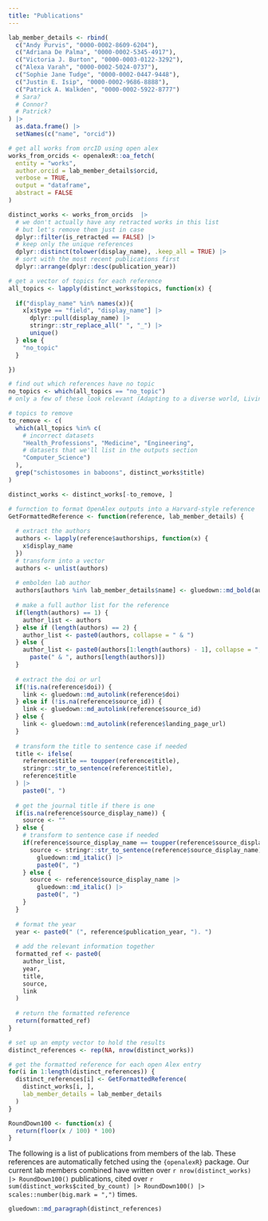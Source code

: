 ```yaml
---
title: "Publications"
---
```


```r

lab_member_details <- rbind(
  c("Andy Purvis", "0000-0002-8609-6204"),
  c("Adriana De Palma", "0000-0002-5345-4917"),
  c("Victoria J. Burton", "0000-0003-0122-3292"),
  c("Alexa Varah", "0000-0002-5024-0737"),
  c("Sophie Jane Tudge", "0000-0002-0447-9448"),
  c("Justin E. Isip", "0000-0002-9686-8888"),
  c("Patrick A. Walkden", "0000-0002-5922-8777")
  # Sara?
  # Connor?
  # Patrick?
) |>
  as.data.frame() |>
  setNames(c("name", "orcid"))

# get all works from orcID using open alex
works_from_orcids <- openalexR::oa_fetch(
  entity = "works",
  author.orcid = lab_member_details$orcid,
  verbose = TRUE,
  output = "dataframe",
  abstract = FALSE
)

distinct_works <- works_from_orcids  |>
  # we don't actually have any retracted works in this list
  # but let's remove them just in case
  dplyr::filter(is_retracted == FALSE) |>
  # keep only the unique references
  dplyr::distinct(tolower(display_name), .keep_all = TRUE) |>
  # sort with the most recent publications first
  dplyr::arrange(dplyr::desc(publication_year))
```
```r

# get a vector of topics for each reference
all_topics <- lapply(distinct_works$topics, function(x) {
  
  if("display_name" %in% names(x)){
    x[x$type == "field", "display_name"] |>
      dplyr::pull(display_name) |>
      stringr::str_replace_all(" ", "_") |>
      unique()
  } else {
    "no_topic"
  }

})

# find out which references have no topic
no_topics <- which(all_topics == "no_topic")
# only a few of these look relevant (Adapting to a diverse world, Living Planet Report 2018: Aiming Higher and Chapter 2.2 Status and Trends –Nature)

# topics to remove
to_remove <- c(
  which(all_topics %in% c(  
    # incorrect datasets
    "Health_Professions", "Medicine", "Engineering",
    # datasets that we'll list in the outputs section
    "Computer_Science")
  ), 
  grep("schistosomes in baboons", distinct_works$title)
)

distinct_works <- distinct_works[-to_remove, ]

```



```r

# furnction to format OpenAlex outputs into a Harvard-style reference
GetFormattedReference <- function(reference, lab_member_details) {
  
  # extract the authors
  authors <- lapply(reference$authorships, function(x) {
    x$display_name
  })
  # transform into a vector
  authors <- unlist(authors)
  
  # embolden lab author
  authors[authors %in% lab_member_details$name] <- gluedown::md_bold(authors[authors %in% lab_member_details$name])
  
  # make a full author list for the reference
  if(length(authors) == 1) {
    author_list <- authors
  } else if (length(authors) == 2) {
    author_list <- paste0(authors, collapse = " & ")
  } else {
    author_list <- paste0(authors[1:length(authors) - 1], collapse = ", ") |>
      paste(" & ", authors[length(authors)])
  }
  
  # extract the doi or url
  if(!is.na(reference$doi)) {
    link <- gluedown::md_autolink(reference$doi)
  } else if (!is.na(reference$source_id)) {
    link <- gluedown::md_autolink(reference$source_id)
  } else {
    link <- gluedown::md_autolink(reference$landing_page_url)
  }
  
  # transform the title to sentence case if needed
  title <- ifelse(
    reference$title == toupper(reference$title),
    stringr::str_to_sentence(reference$title),
    reference$title
  ) |>
    paste0(", ")
  
  # get the journal title if there is one
  if(is.na(reference$source_display_name)) {
    source <- ""
  } else {
    # transform to sentence case if needed
    if(reference$source_display_name == toupper(reference$source_display_name)) {
      source <- stringr::str_to_sentence(reference$source_display_name) |>
        gluedown::md_italic() |>
        paste0(", ")
    } else {
      source <- reference$source_display_name |>
        gluedown::md_italic() |>
        paste0(", ")
    }
  }
  
  # format the year
  year <- paste0(" (", reference$publication_year, "). ")
  
  # add the relevant information together
  formatted_ref <- paste0(
    author_list,
    year,
    title,
    source,
    link
  )
  
  # return the formatted reference
  return(formatted_ref)
}

# set up an empty vector to hold the results
distinct_references <- rep(NA, nrow(distinct_works))

# get the formatted reference for each open Alex entry
for(i in 1:length(distinct_references)) {
  distinct_references[i] <- GetFormattedReference(
    distinct_works[i, ],
    lab_member_details = lab_member_details
  )
}

```


```r
RoundDown100 <- function(x) {
  return(floor(x / 100) * 100)
}
```


The following is a list of publications from members of the lab. These references are automatically fetched using the `{openalexR}` package. Our current lab members combined have written over `r nrow(distinct_works) |> RoundDown100()` publications, cited over `r sum(distinct_works$cited_by_count) |> RoundDown100() |> scales::number(big.mark = ",")` times.

```r
gluedown::md_paragraph(distinct_references)
```

